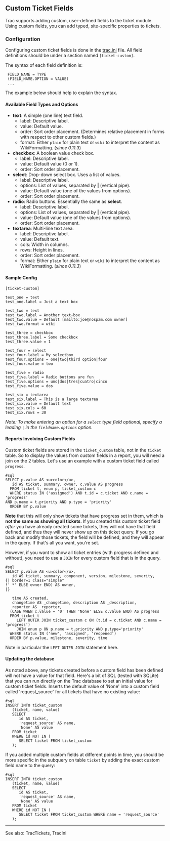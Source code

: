 
== Custom Ticket Fields ==
Trac supports adding custom, user-defined fields to the ticket module. Using custom fields, you can add typed, site-specific properties to tickets.

=== Configuration ===
Configuring custom ticket fields is done in the [[TracIni| trac.ini]] file. All field definitions should be under a section named <tt>[ticket-custom]</tt>.

The syntax of each field definition is:
<pre>
 FIELD_NAME = TYPE
 (FIELD_NAME.OPTION = VALUE)
 ...
</pre>
The example below should help to explain the syntax.

==== Available Field Types and Options ====
*'''text''': A simple (one line) text field.
**label: Descriptive label.
**value: Default value.
**order: Sort order placement. (Determines relative placement in forms with respect to other custom fields.)
**format: Either <tt>plain</tt> for plain text or <tt>wiki</tt> to interpret the content as WikiFormatting. (''since 0.11.3'')
*'''checkbox''': A boolean value check box.
**label: Descriptive label.
**value: Default value (0 or 1).
**order: Sort order placement.
*'''select''': Drop-down select box. Uses a list of values.
**label: Descriptive label.
**options: List of values, separated by '''|''' (vertical pipe).
**value: Default value (one of the values from options).
**order: Sort order placement.
*'''radio''': Radio buttons. Essentially the same as '''select'''.
**label: Descriptive label.
**options: List of values, separated by '''|''' (vertical pipe).
**value: Default value (one of the values from options).
**order: Sort order placement.
*'''textarea''': Multi-line text area.
**label: Descriptive label.
**value: Default text.
**cols: Width in columns.
**rows: Height in lines.
**order: Sort order placement.
**format: Either <tt>plain</tt> for plain text or <tt>wiki</tt> to interpret the content as WikiFormatting. (''since 0.11.3'')

==== Sample Config ====
<pre>
[ticket-custom]

test_one = text
test_one.label = Just a text box

test_two = text
test_two.label = Another text-box
test_two.value = Default [mailto:joe@nospam.com owner]
test_two.format = wiki

test_three = checkbox
test_three.label = Some checkbox
test_three.value = 1

test_four = select
test_four.label = My selectbox
test_four.options = one|two|third option|four
test_four.value = two

test_five = radio
test_five.label = Radio buttons are fun
test_five.options = uno|dos|tres|cuatro|cinco
test_five.value = dos

test_six = textarea
test_six.label = This is a large textarea
test_six.value = Default text
test_six.cols = 60
test_six.rows = 30
</pre>

''Note: To make entering an option for a <tt>select</tt> type field optional, specify a leading <tt>|</tt> in the <tt>fieldname.options</tt> option.''

==== Reports Involving Custom Fields ====

Custom ticket fields are stored in the <tt>ticket_custom</tt> table, not in the <tt>ticket</tt> table. So to display the values from custom fields in a report, you will need a join on the 2 tables. Let's use an example with a custom ticket field called <tt>progress</tt>.

<pre>
#sql
SELECT p.value AS <u>color</u>,
   id AS ticket, summary, owner, c.value AS progress
  FROM ticket t, enum p, ticket_custom c
  WHERE status IN ('assigned') AND t.id = c.ticket AND c.name = 'progress'
AND p.name = t.priority AND p.type = 'priority'
  ORDER BY p.value
</pre>
'''Note''' that this will only show tickets that have progress set in them, which is '''not the same as showing all tickets'''. If you created this custom ticket field ''after'' you have already created some tickets, they will not have that field defined, and thus they will never show up on this ticket query. If you go back and modify those tickets, the field will be defined, and they will appear in the query. If that's all you want, you're set.

However, if you want to show all ticket entries (with progress defined and without), you need to use a <tt>JOIN</tt> for every custom field that is in the query.
<pre>
#sql
SELECT p.value AS <u>color</u>,
   id AS ticket, summary, component, version, milestone, severity,
{| border=1 class="simple"
!' *' ELSE owner END) AS owner,
|}

   time AS created,
   changetime AS _changetime, description AS _description,
   reporter AS _reporter,
  (CASE WHEN c.value = '0' THEN 'None' ELSE c.value END) AS progress
  FROM ticket t
     LEFT OUTER JOIN ticket_custom c ON (t.id = c.ticket AND c.name = 'progress')
     JOIN enum p ON p.name = t.priority AND p.type='priority'
  WHERE status IN ('new', 'assigned', 'reopened')
  ORDER BY p.value, milestone, severity, time
</pre>

Note in particular the <tt>LEFT OUTER JOIN</tt> statement here.

==== Updating the database ====

As noted above, any tickets created before a custom field has been defined will not have a value for that field. Here's a bit of SQL (tested with SQLite) that you can run directly on the Trac database to set an initial value for custom ticket fields. Inserts the default value of 'None' into a custom field called 'request_source' for all tickets that have no existing value:

<pre>
#sql
INSERT INTO ticket_custom
   (ticket, name, value)
   SELECT 
      id AS ticket,
      'request_source' AS name,
      'None' AS value
   FROM ticket 
   WHERE id NOT IN (
      SELECT ticket FROM ticket_custom
   );
</pre>

If you added multiple custom fields at different points in time, you should be more specific in the subquery on table <tt>ticket</tt> by adding the exact custom field name to the query:

<pre>
#sql
INSERT INTO ticket_custom
   (ticket, name, value)
   SELECT 
      id AS ticket,
      'request_source' AS name,
      'None' AS value
   FROM ticket 
   WHERE id NOT IN (
      SELECT ticket FROM ticket_custom WHERE name = 'request_source'
   );
</pre>

----
See also: TracTickets, TracIni



{{TracNotice|{{PAGENAME}}}}